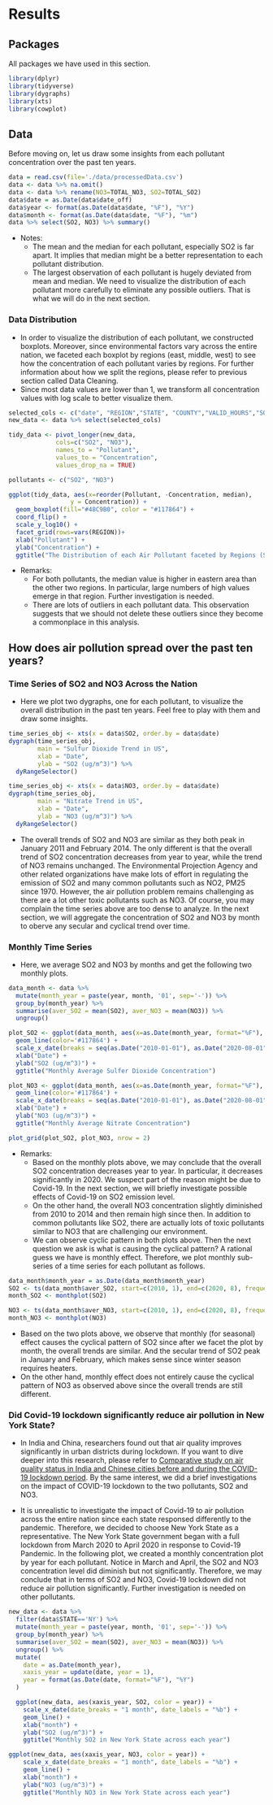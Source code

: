 # Results

## Packages
All packages we have used in this section. 
```r
library(dplyr)
library(tidyverse)
library(dygraphs)
library(xts)
library(cowplot)
```
## Data
Before moving on, let us draw some insights from each pollutant concentration over the past ten years. 
```r
data = read.csv(file='./data/processedData.csv')
data <- data %>% na.omit()
data <- data %>% rename(NO3=TOTAL_NO3, SO2=TOTAL_SO2)
data$date = as.Date(data$date_off)
data$year <- format(as.Date(data$date, "%F"), "%Y")
data$month <- format(as.Date(data$date, "%F"), "%m")
data %>% select(SO2, NO3) %>% summary()
```
* Notes:
  + The mean and the median for each pollutant, especially SO2 is far apart. It implies that median might be a better representation to each pollutant distribution. 
  + The largest observation of each pollutant is hugely deviated from mean and median. We need to visualize the distribution of each pollutant more carefully to eliminate any possible outliers. That is what we will do in the next section. 


### Data Distribution
* In order to visualize the distribution of each pollutant, we constructed boxplots. Moreover, since environmental factors vary across the entire nation, we faceted each boxplot by regions (east, middle, west) to see how the concentration of each pollutant varies by regions. For further information about how we split the regions, please refer to previous section called Data Cleaning. 
* Since most data values are lower than 1, we transform all concentration values with log scale to better visualize them. 
```r
selected_cols <- c("date", "REGION","STATE", "COUNTY","VALID_HOURS","SO2", "NO3")
new_data <- data %>% select(selected_cols)

tidy_data <- pivot_longer(new_data, 
             cols=c("SO2", "NO3"),
             names_to = "Pollutant",
             values_to = "Concentration",
             values_drop_na = TRUE)

pollutants <- c("SO2", "NO3")

ggplot(tidy_data, aes(x=reorder(Pollutant, -Concentration, median),
                 y = Concentration)) +
  geom_boxplot(fill="#48C9B0", color = "#117864") +
  coord_flip() + 
  scale_y_log10() +
  facet_grid(rows=vars(REGION))+
  xlab("Pollutant") +
  ylab("Concentration") +
  ggtitle("The Distribution of each Air Pollutant faceted by Regions (SO2, NO3)")
```

* Remarks:
  + For both pollutants, the median value is higher in eastern area than the other two regions. In particular, large numbers of high values emerge in that region. Further investigation is needed.
  + There are lots of outliers in each pollutant data. This observation suggests that we should not delete these outliers since they become a commonplace in this analysis. 
  
## How does air pollution spread over the past ten years?

### Time Series of SO2 and NO3 Across the Nation
* Here we plot two dygraphs, one for each pollutant, to visualize the overall distribution in the past ten years. Feel free to play with them and draw some insights. 
```r
time_series_obj <- xts(x = data$SO2, order.by = data$date)
dygraph(time_series_obj,
        main = "Sulfur Dioxide Trend in US",
        xlab = "Date",
        ylab = "SO2 (ug/m^3)") %>% 
  dyRangeSelector()
```

```r
time_series_obj <- xts(x = data$NO3, order.by = data$date)
dygraph(time_series_obj,
        main = "Nitrate Trend in US",
        xlab = "Date",
        ylab = "NO3 (ug/m^3)") %>% 
  dyRangeSelector()
```

* The overall trends of SO2 and NO3 are similar as they both peak in January 2011 and February 2014. The only different is that the overall trend of SO2 concentration decreases from year to year, while the trend of NO3 remains unchanged. The Environmental Projection Agency and other related organizations have make lots of effort in regulating the emission of SO2 and many common pollutants such as NO2, PM25 since 1970. However, the air pollution problem remains challenging as there are a lot other toxic pollutants such as NO3. Of course, you may complain the time series above are too dense to analyze. In the next section, we will aggregate the concentration of SO2 and NO3 by month to oberve any secular and cyclical trend over time. 

### Monthly Time Series
* Here, we average SO2 and NO3 by months and get the following two monthly plots. 
```r
data_month <- data %>% 
  mutate(month_year = paste(year, month, '01', sep='-')) %>% 
  group_by(month_year) %>% 
  summarise(aver_SO2 = mean(SO2), aver_NO3 = mean(NO3)) %>% 
  ungroup()

plot_SO2 <- ggplot(data_month, aes(x=as.Date(month_year, format="%F"), y=aver_SO2)) +
  geom_line(color='#117864') +
  scale_x_date(breaks = seq(as.Date("2010-01-01"), as.Date("2020-08-01"), by="12 months"), date_labels="%Y") +
  xlab("Date") + 
  ylab("SO2 (ug/m^3)") +
  ggtitle("Monthly Average Sulfer Dioxide Concentration")

plot_NO3 <- ggplot(data_month, aes(x=as.Date(month_year, format="%F"), y=aver_NO3)) +
  geom_line(color='#117864') +
  scale_x_date(breaks = seq(as.Date("2010-01-01"), as.Date("2020-08-01"), by="12 months"), date_labels="%Y") +
  xlab("Date") + 
  ylab("NO3 (ug/m^3)") +
  ggtitle("Monthly Average Nitrate Concentration")

plot_grid(plot_SO2, plot_NO3, nrow = 2)
```

* Remarks:
  + Based on the monthly plots above, we may conclude that the overall SO2 concentration decreases year to year. In particular, it decreases significantly in 2020. We suspect part of the reason might be due to Covid-19. In the next section, we will briefly investigate possible effects of Covid-19 on SO2 emission level.  
  + On the other hand, the overall NO3 concentration slightly diminished from 2010 to 2014 and then remain high since then. In addition to common pollutants like SO2, there are actually lots of toxic pollutants similar to NO3 that are challenging our environment. 
  + We can observe cyclic pattern in both plots above. Then the next question we ask is what is causing the cyclical pattern? A rational guess we have is monthly effect. Therefore, we plot monthly sub-series of a time series for each pollutant as follows. 
  
```r
data_month$month_year = as.Date(data_month$month_year)
SO2 <- ts(data_month$aver_SO2, start=c(2010, 1), end=c(2020, 8), frequency = 12)
month_SO2 <- monthplot(SO2)
```

```r
NO3 <- ts(data_month$aver_NO3, start=c(2010, 1), end=c(2020, 8), frequency = 12)
month_NO3 <- monthplot(NO3)
```

* Based on the two plots above, we observe that monthly (for seasonal) effect causes the cyclical pattern of SO2 since after we facet the plot by month, the overall trends are similar. And the secular trend of SO2 peak in January and February, which makes sense since winter season requires heaters. 
* On the other hand, monthly effect does not entirely cause the cyclical pattern of NO3 as observed above since the overall trends are still different. 

### Did Covid-19 lockdown significantly reduce air pollution in New York State?
* In India and China, researchers found out that air quality improves significantly in urban districts during lockdown. If you want to dive deeper into this research, please refer to [Comparative study on air quality status in India and Chinese cities before and during the COVID-19 lockdown period](https://www.ncbi.nlm.nih.gov/pmc/articles/PMC7375877/){target="_blank"}. By the same interest, we did a brief investigations on the impact of COVID-19 lockdown to the two pollutants, SO2 and NO3. 

* It is unrealistic to investigate the impact of Covid-19 to air pollution across the entire nation since each state responsed differently to the pandemic. Therefore, we decided to choose New York State as a representative. 
The New York State government began with a full lockdown from March 2020 to April 2020 in response to Covid-19 Pandemic. In the following plot, we created a monthly concentration plot by year for each pollutant. Notice in March and April, the SO2 and NO3 concentration level did diminish but not significantly. Therefore, we may conclude that in terms of SO2 and NO3, Covid-19 lockdown did not reduce air pollution significantly. Further investigation is needed on other pollutants. 

```r
new_data <- data %>% 
  filter(data$STATE=='NY') %>%
  mutate(month_year = paste(year, month, '01', sep='-')) %>% 
  group_by(month_year) %>% 
  summarise(aver_SO2 = mean(SO2), aver_NO3 = mean(NO3)) %>% 
  ungroup() %>% 
  mutate(
    date = as.Date(month_year),
    xaxis_year = update(date, year = 1),
    year = format(as.Date(date, format="%F"), "%Y")
  )

  ggplot(new_data, aes(xaxis_year, SO2, color = year)) +
    scale_x_date(date_breaks = "1 month", date_labels = "%b") +
    geom_line() +
    xlab("month") +
    ylab("SO2 (ug/m^3)") +
    ggtitle("Monthly SO2 in New York State across each year")
```
```r
ggplot(new_data, aes(xaxis_year, NO3, color = year)) +
    scale_x_date(date_breaks = "1 month", date_labels = "%b") +
    geom_line() +
    xlab("month") +
    ylab("NO3 (ug/m^3)") +
    ggtitle("Monthly NO3 in New York State across each year")
```


